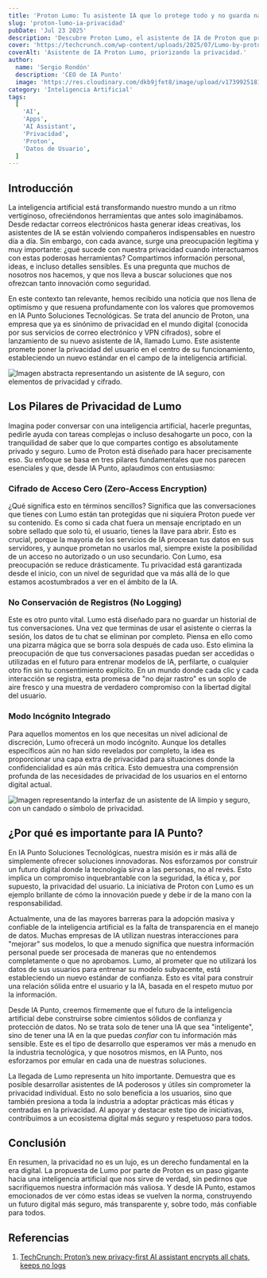 ```yaml
---
title: 'Proton Lumo: Tu asistente IA que lo protege todo y no guarda nada.'
slug: 'proton-lumo-ia-privacidad'
pubDate: 'Jul 23 2025'
description: 'Descubre Proton Lumo, el asistente de IA de Proton que prioriza tu privacidad con cifrado de acceso cero, sin conservación de registros y modo incógnito, estableciendo un nuevo estándar de seguridad en la inteligencia artificial.'
cover: 'https://techcrunch.com/wp-content/uploads/2025/07/Lumo-by-proton.jpeg'
coverAlt: 'Asistente de IA Proton Lumo, priorizando la privacidad.'
author:
  name: 'Sergio Rondón'
  description: 'CEO de IA Punto'
  image: 'https://res.cloudinary.com/dkb9jfet8/image/upload/v1739925181/sergio_gdcaeh.png'
category: 'Inteligencia Artificial'
tags:
  [
    'AI',
    'Apps',
    'AI Assistant',
    'Privacidad',
    'Proton',
    'Datos de Usuario',
  ]
---
```


<h2 id="introduccion">Introducción</h2>

La inteligencia artificial está transformando nuestro mundo a un ritmo vertiginoso, ofreciéndonos herramientas que antes solo imaginábamos. Desde redactar correos electrónicos hasta generar ideas creativas, los asistentes de IA se están volviendo compañeros indispensables en nuestro día a día. Sin embargo, con cada avance, surge una preocupación legítima y muy importante: ¿qué sucede con nuestra privacidad cuando interactuamos con estas poderosas herramientas? Compartimos información personal, ideas, e incluso detalles sensibles. Es una pregunta que muchos de nosotros nos hacemos, y que nos lleva a buscar soluciones que nos ofrezcan tanto innovación como seguridad.

En este contexto tan relevante, hemos recibido una noticia que nos llena de optimismo y que resuena profundamente con los valores que promovemos en IA Punto Soluciones Tecnológicas. Se trata del anuncio de Proton, una empresa que ya es sinónimo de privacidad en el mundo digital (conocida por sus servicios de correo electrónico y VPN cifrados), sobre el lanzamiento de su nuevo asistente de IA, llamado Lumo. Este asistente promete poner la privacidad del usuario en el centro de su funcionamiento, estableciendo un nuevo estándar en el campo de la inteligencia artificial.

<img src="https://images.unsplash.com/photo-1620023023712-4f7f6f1f3a3a?auto=format&fit=crop&w=800&q=80" alt="Imagen abstracta representando un asistente de IA seguro, con elementos de privacidad y cifrado." />

<h2 id="los-pilares-de-privacidad-de-lumo">Los Pilares de Privacidad de Lumo</h2>

Imagina poder conversar con una inteligencia artificial, hacerle preguntas, pedirle ayuda con tareas complejas o incluso desahogarte un poco, con la tranquilidad de saber que lo que compartes contigo es absolutamente privado y seguro. Lumo de Proton está diseñado para hacer precisamente eso. Su enfoque se basa en tres pilares fundamentales que nos parecen esenciales y que, desde IA Punto, aplaudimos con entusiasmo:

<h3 id="cifrado-de-acceso-cero-zero-access-encryption">Cifrado de Acceso Cero (Zero-Access Encryption)</h3>

¿Qué significa esto en términos sencillos? Significa que las conversaciones que tienes con Lumo están tan protegidas que ni siquiera Proton puede ver su contenido. Es como si cada chat fuera un mensaje encriptado en un sobre sellado que solo tú, el usuario, tienes la llave para abrir. Esto es crucial, porque la mayoría de los servicios de IA procesan tus datos en sus servidores, y aunque prometan no usarlos mal, siempre existe la posibilidad de un acceso no autorizado o un uso secundario. Con Lumo, esa preocupación se reduce drásticamente. Tu privacidad está garantizada desde el inicio, con un nivel de seguridad que va más allá de lo que estamos acostumbrados a ver en el ámbito de la IA.

<h3 id="no-conservacion-de-registros-no-logging">No Conservación de Registros (No Logging)</h3>

Este es otro punto vital. Lumo está diseñado para no guardar un historial de tus conversaciones. Una vez que terminas de usar el asistente o cierras la sesión, los datos de tu chat se eliminan por completo. Piensa en ello como una pizarra mágica que se borra sola después de cada uso. Esto elimina la preocupación de que tus conversaciones pasadas puedan ser accedidas o utilizadas en el futuro para entrenar modelos de IA, perfilarte, o cualquier otro fin sin tu consentimiento explícito. En un mundo donde cada clic y cada interacción se registra, esta promesa de "no dejar rastro" es un soplo de aire fresco y una muestra de verdadero compromiso con la libertad digital del usuario.

<h3 id="modo-incognito-integrado">Modo Incógnito Integrado</h3>

Para aquellos momentos en los que necesitas un nivel adicional de discreción, Lumo ofrecerá un modo incógnito. Aunque los detalles específicos aún no han sido revelados por completo, la idea es proporcionar una capa extra de privacidad para situaciones donde la confidencialidad es aún más crítica. Esto demuestra una comprensión profunda de las necesidades de privacidad de los usuarios en el entorno digital actual.

<img src="https://images.unsplash.com/photo-1542845181-a20c35e38a16?auto=format&fit=crop&w=800&q=80" alt="Imagen representando la interfaz de un asistente de IA limpio y seguro, con un candado o símbolo de privacidad." />

<h2 id="por-que-es-importante-para-ia-punto">¿Por qué es importante para IA Punto?</h2>

En IA Punto Soluciones Tecnológicas, nuestra misión es ir más allá de simplemente ofrecer soluciones innovadoras. Nos esforzamos por construir un futuro digital donde la tecnología sirva a las personas, no al revés. Esto implica un compromiso inquebrantable con la seguridad, la ética y, por supuesto, la privacidad del usuario. La iniciativa de Proton con Lumo es un ejemplo brillante de cómo la innovación puede y debe ir de la mano con la responsabilidad.

Actualmente, una de las mayores barreras para la adopción masiva y confiable de la inteligencia artificial es la falta de transparencia en el manejo de datos. Muchas empresas de IA utilizan nuestras interacciones para "mejorar" sus modelos, lo que a menudo significa que nuestra información personal puede ser procesada de maneras que no entendemos completamente o que no aprobamos. Lumo, al prometer que no utilizará los datos de sus usuarios para entrenar su modelo subyacente, está estableciendo un nuevo estándar de confianza. Esto es vital para construir una relación sólida entre el usuario y la IA, basada en el respeto mutuo por la información.

Desde IA Punto, creemos firmemente que el futuro de la inteligencia artificial debe construirse sobre cimientos sólidos de confianza y protección de datos. No se trata solo de tener una IA que sea "inteligente", sino de tener una IA en la que puedas *confiar* con tu información más sensible. Este es el tipo de desarrollo que esperamos ver más a menudo en la industria tecnológica, y que nosotros mismos, en IA Punto, nos esforzamos por emular en cada una de nuestras soluciones.

La llegada de Lumo representa un hito importante. Demuestra que es posible desarrollar asistentes de IA poderosos y útiles sin comprometer la privacidad individual. Esto no solo beneficia a los usuarios, sino que también presiona a toda la industria a adoptar prácticas más éticas y centradas en la privacidad. Al apoyar y destacar este tipo de iniciativas, contribuimos a un ecosistema digital más seguro y respetuoso para todos.

<h2 id="conclusion">Conclusión</h2>

En resumen, la privacidad no es un lujo, es un derecho fundamental en la era digital. La propuesta de Lumo por parte de Proton es un paso gigante hacia una inteligencia artificial que nos sirve de verdad, sin pedirnos que sacrifiquemos nuestra información más valiosa. Y desde IA Punto, estamos emocionados de ver cómo estas ideas se vuelven la norma, construyendo un futuro digital más seguro, más transparente y, sobre todo, más confiable para todos.

<h2 id="referencias">Referencias</h2>

1.  <a href="https://techcrunch.com/2025/07/23/protons-new-privacy-first-ai-assistant-encrypts-all-chats-keeps-no-logs/" target="_blank" rel="noopener noreferrer">TechCrunch: Proton’s new privacy-first AI assistant encrypts all chats, keeps no logs</a>

